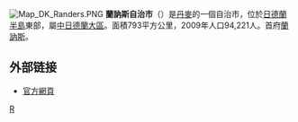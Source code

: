 {{unreferenced|time=2009-12-19T00:15:52+00:00}}
[[File:Map_DK_Randers.PNG|right]]
'''蘭訥斯自治市'''（{{lang-da|Randers Kommune}}）是[[丹麥|丹麥]]的一個自治市，位於[[日德蘭半島|日德蘭半島]]東部，屬[[中日德蘭大區|中日德蘭大區]]。面積793平方公里，2009年人口94,221人。首府[[蘭訥斯|蘭訥斯]]。

==外部链接==
* [http://www.randers.dk/ 官方網頁] {{Wayback|url=http://www.randers.dk/ |date=20120204102925 }}
{{丹麥自治市}}
[[Category:丹麥市鎮|R]]